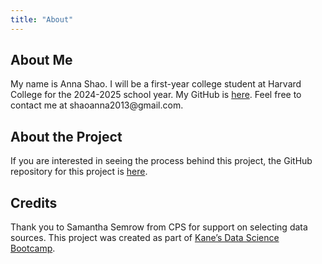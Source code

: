 ```yaml
---
title: "About"
---
```


## About Me 

My name is Anna Shao. I will be a first-year college student at Harvard College for the 2024-2025 school year. My GitHub is [here](https://github.com/annashao12). Feel free to contact me at shaoanna2013\@gmail.com.

## About the Project 

If you are interested in seeing the process behind this project, the GitHub repository for this project is [here](https://github.com/annashao12/cps-schools).

## Credits

Thank you to Samantha Semrow from CPS for support on selecting data sources. This project was created as part of [Kane's Data Science Bootcamp](https://bootcamp.davidkane.info/). 
